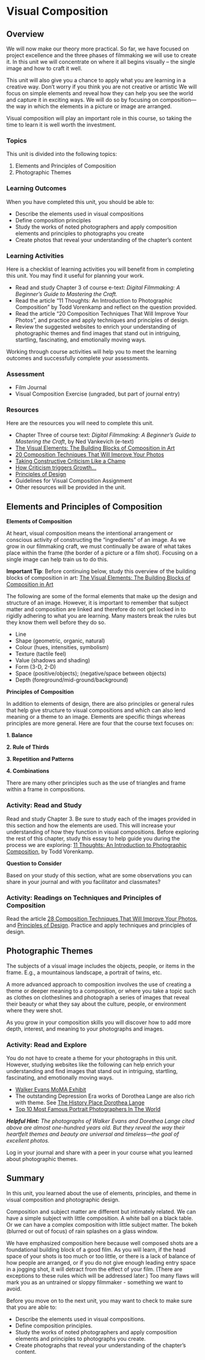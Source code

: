 # Visual Composition

## Overview {.unnumbered}

We will now make our theory more practical. So far, we have focused on project excellence and the three phases of filmmaking we will use to create it. In this unit we will concentrate on where it all begins visually – the single image and how to craft it well.

This unit will also give you a chance to apply what you are learning in a creative way. Don’t worry if you think you are not creative or artistic We will focus on simple elements and reveal how they can help you see the world and capture it in exciting ways. We will do so by focusing on composition—the way in which the elements in a picture or image are arranged.

Visual composition will play an important role in this course, so taking the time to learn it is well worth the investment.

### Topics {.unnumbered}

This unit is divided into the following topics:

1. Elements and Principles of Composition
2. Photographic Themes

### Learning Outcomes {.unnumbered}

When you have completed this unit, you should be able to:

- Describe the elements used in visual compositions
- Define composition principles
- Study the works of noted photographers and apply composition elements and principles to photographs you create
- Create photos that reveal your understanding of the chapter’s content

### Learning Activities {.unnumbered}

Here is a checklist of learning activities you will benefit from in completing this unit. You may find it useful for planning your work.

- Read and study Chapter 3 of course e-text: *Digital Filmmaking: A Beginner’s Guide to Mastering the Craft.*
- Read the article “11 Thoughts: An Introduction to Photographic Composition” by Todd Vorenkamp and reflect on the question provided.
- Read the article “20 Composition Techniques That Will Improve Your Photos”, and practice and apply techniques and principles of design.
- Review the suggested websites to enrich your understanding of photographic themes and find images that stand out in intriguing, startling, fascinating, and emotionally moving ways.

::: {.note icon="true"}

Working through course activities will help you to meet the learning outcomes and successfully complete your assessments.

:::

### Assessment {.unnumbered}

- Film Journal
- Visual Composition Exercise (ungraded, but part of journal entry)

### Resources {.unnumbered}

Here are the resources you will need to complete this unit.

- Chapter Three of course text: *Digital Filmmaking: A Beginner’s Guide to Mastering the Craft*, by Ned Vankevich (e-text)
- [The Visual Elements: The Building Blocks of Composition in Art](http://www.artyfactory.com/art_appreciation/visual-elements/visual-elements.html){target="_blank"}
- [20 Composition Techniques That Will Improve Your Photos](https://petapixel.com/2016/09/14/20-composition-techniques-will-improve-photos/){target="_blank"}
- [Taking Constructive Criticism Like a Champ](https://www.themuse.com/advice/taking-constructive-criticism-like-a-champ){target="_blank"}
- [How Criticism triggers Growth…](https://artplusmarketing.com/how-criticism-triggers-growth-52d775e97557){target="_blank"}
- [Principles of Design](https://www.getty.edu/education/teachers/building_lessons/principles_design.pdf){target="_blank"}
- Guidelines for Visual Composition Assignment
- Other resources will be provided in the unit.

## Elements and Principles of Composition

**Elements of Composition**

At heart, visual composition means the intentional arrangement or conscious activity of constructing the “ingredients” of an image. As we grow in our filmmaking craft, we must continually be aware of what takes place within the frame (the border of a picture or a film shot). Focusing on a single image can help train us to do this.

::: {.note icon="true"}

**Important Tip**: Before continuing below, study this overview of the building blocks of composition in art: [The Visual Elements: The Building Blocks of Composition in Art](http://www.artyfactory.com/art_appreciation/visual-elements/visual-elements.html){target="_blank"}

:::

The following are some of the formal elements that make up the design and structure of an image. However, it is important to remember that subject matter and composition are linked and therefore do not get locked in to rigidly adhering to what you are learning. Many masters break the rules but they know them well before they do so.

- Line
- Shape (geometric, organic, natural)
- Colour (hues, intensities, symbolism)
- Texture (tactile feel)
- Value (shadows and shading)
- Form (3-D, 2-D)
- Space (positive/objects); (negative/space between objects)
- Depth (foreground/mid-ground/background)

**Principles of Composition**

In addition to elements of design, there are also principles or general rules that help give structure to visual compositions and which can also lend meaning or a theme to an image. Elements are specific things whereas principles are more general. Here are four that the course text focuses on:

**1. Balance**

**2. Rule of Thirds**

**3. Repetition and Patterns**

**4. Combinations**

There are many other principles such as the use of triangles and frame within a frame in compositions.

### Activity: Read and Study

::: {.learning-activity}

Read and study Chapter 3. Be sure to study each of the images provided in this section and how the elements are used. This will increase your understanding of how they function in visual compositions. Before exploring the rest of this chapter, study this essay to help guide you during the process we are exploring: [11 Thoughts: An Introduction to Photographic Composition](https://www.bhphotovideo.com/explora/photography/tips-and-solutions/11-thoughts-introduction-photographic-composition){target="_blank"}, by Todd Vorenkamp.

**Question to Consider**

Based on your study of this section, what are some observations you can share in your journal and with you facilitator and classmates?

:::

### Activity: Readings on Techniques and Principles of Composition

::: {.learning-activity}

Read the article [28 Composition Techniques That Will Improve Your Photos](https://petapixel.com/photography-composition-techniques/){target="_blank"}, and [Principles of Design](https://www.getty.edu/education/teachers/building_lessons/principles_design.pdf){target="_blank"}. Practice and apply techniques and principles of design.

:::

## Photographic Themes

The subjects of a visual image includes the objects, people, or items in the frame. E.g., a mountainous landscape, a portrait of twins, etc.

A more advanced approach to composition involves the use of creating a theme or deeper meaning to a composition, or where you take a topic such as clothes on clotheslines and photograph a series of images that reveal their beauty or what they say about the culture, people, or environment where they were shot.

As you grow in your composition skills you will discover how to add more depth, interest, and meaning to your photographs and images.

### Activity: Read and Explore

::: {.learning-activity}

You do not have to create a theme for your photographs in this unit. However, studying websites like the following can help enrich your understanding and find images that stand out in intriguing, startling, fascinating, and emotionally moving ways.

- [Walker Evans MoMA Exhibit](https://www.moma.org/artists/1777){target="_blank"}
- The outstanding Depression Era works of Dorothea Lange are also rich with theme. See [The History Place Dorothea Lange](http://www.historyplace.com/unitedstates/lange/){target="_blank"}
- [Top 10 Most Famous Portrait Photographers In The World](https://www.boredpanda.com/top-10-photographers-for-travel-portraits/?utm_source=google&utm_medium=organic&utm_campaign=organic){target="_blank"}

::: note

***Helpful Hint:*** *The photographs of Walker Evans and Dorethea Lange cited above are almost one-hundred years old. But they reveal the way their heartfelt themes and beauty are universal and timeless—the goal of excellent photos.*

:::

Log in your journal and share with a peer in your course what you learned about photographic themes.

:::

## Summary {.unnumbered}

In this unit, you learned about the use of elements, principles, and theme in visual composition and photographic design.

Composition and subject matter are different but intimately related. We can have a simple subject with little composition. A white ball on a black table. Or we can have a complex composition with little subject matter. The bokeh (blurred or out of focus) of rain splashes on a glass window.

We have emphasized composition here because well composed shots are a foundational building block of a good film. As you will learn, if the head space of your shots is too much or too little, or there is a lack of balance of how people are arranged, or if you do not give enough leading entry space in a jogging shot, it will detract from the effect of your film. (There are exceptions to these rules which will be addressed later.) Too many flaws will mark you as an untrained or sloppy filmmaker - something we want to avoid.

::: {.check}

Before you move on to the next unit, you may want to check to make sure that you are able to:

- Describe the elements used in visual compositions.
- Define composition principles.
- Study the works of noted photographers and apply composition elements and principles to photographs you create.
- Create photographs that reveal your understanding of the chapter’s content.

:::

<!-- ## Assessment {.unnumbered}

::: {.note}

**Course Journal**

After completing this unit, including the learning activities, you are asked to make sure you are doing journal entries and when appropriate to share your responses with your facilitator and classmates when you meet.

Note that entries are expected after every unit. Your journal reflections are submitted at the end of the course as part of the Journal One: Personal Journal and self assessment.

*See the Assessments section for more details on submitting your journal, as well as the grading criteria.*

**Composition Exercise**

*This activity is ungraded, but part of journal entry*

Congratulations! You have earned the right to shoot your first assignment for the course.

After you have done some composition research and explored great photographers and photos and their compositional techniques and aesthetics, review Chapter 3 and go out and find and create five outstanding visual compositions with your camera (cell phone, DSLR, etc.). Share these with your family, friends, and peers and get their feedback about what worked and did not work. When you have found your best images upload them to the course online folder where the class assignments will be stored.

Remember, the name of the game is to learn not to be perfect.bRefer to the specific guidelines in the assessment section. Be sure to study them carefully.

*See the Assessments section for more details on your composition, as well as the grading criteria.*

::: -->

<!-- #### Grading Criteria See the Assessments section for more details on your composition, as well as the grading criteria. Note that entries are expected for every unit. Your journal reflections are submitted at the end of the course as part of the Final Exam: Self Assessment worth 30% of your course grade. -->




